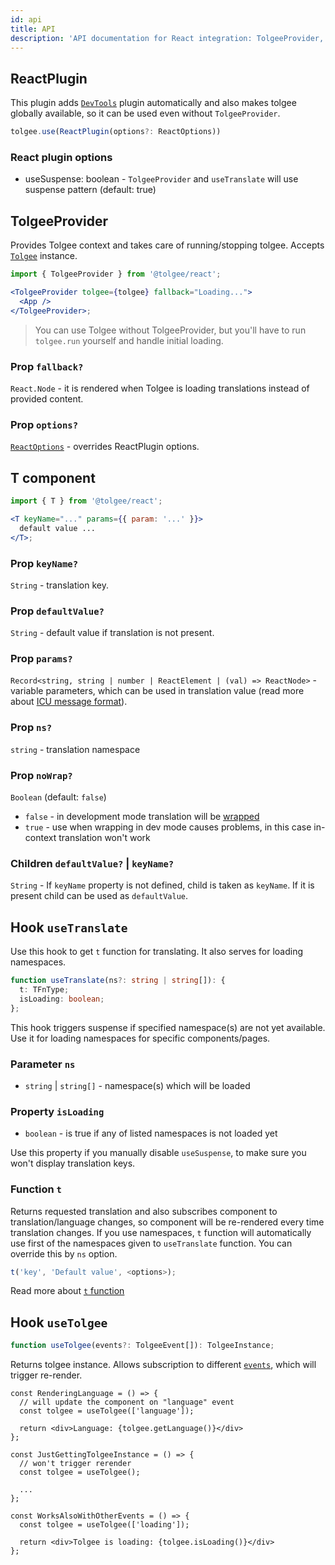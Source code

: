 ```yaml
---
id: api
title: API
description: 'API documentation for React integration: TolgeeProvider, T-component and different hooks ( useCurrentLanguage, useSetLanguage, useTranslate).'
---
```


## ReactPlugin

This plugin adds [`DevTools`](/docs/sdk/api/web_package/bundled-plugins#devtools) plugin automatically and also makes tolgee globally available, so it can be used even without `TolgeeProvider`.

```ts
tolgee.use(ReactPlugin(options?: ReactOptions))
```

### React plugin options

- useSuspense: boolean - `TolgeeProvider` and `useTranslate` will use suspense pattern (default: true)

## TolgeeProvider

Provides Tolgee context and takes care of running/stopping tolgee. Accepts [`Tolgee`](/docs/sdk/api/core_package/tolgee) instance.

```jsx
import { TolgeeProvider } from '@tolgee/react';

<TolgeeProvider tolgee={tolgee} fallback="Loading...">
  <App />
</TolgeeProvider>;
```

> You can use Tolgee without TolgeeProvider, but you'll have to run `tolgee.run` yourself and handle initial loading.

### Prop `fallback?`

`React.Node` - it is rendered when Tolgee is loading translations instead of provided content.

### Prop `options?`

[`ReactOptions`](#react-plugin-options) - overrides ReactPlugin options.

## T component

```jsx
import { T } from '@tolgee/react';

<T keyName="..." params={{ param: '...' }}>
  default value ...
</T>;
```

### Prop `keyName?`

`String` - translation key.

### Prop `defaultValue?`

`String` - default value if translation is not present.

### Prop `params?`

`Record<string, string | number | ReactElement | (val) => ReactNode>` - variable parameters, which can be used in translation value
(read more about [ICU message format](/docs/icu-message-format)).

### Prop `ns?`

`string` - translation namespace

### Prop `noWrap?`

`Boolean` (default: `false`)

- `false` - in development mode translation will be [wrapped](/docs/sdk/wrapping)
- `true` - use when wrapping in dev mode causes problems, in this case in-context translation won't work

### Children `defaultValue?` | `keyName?`

`String` - If `keyName` property is not defined, child is taken as `keyName`. If it is present child can be used as `defaultValue`.

## Hook `useTranslate`

Use this hook to get `t` function for translating. It also serves for loading namespaces.

```ts
function useTranslate(ns?: string | string[]): {
  t: TFnType;
  isLoading: boolean;
};
```

This hook triggers suspense if specified namespace(s) are not yet available. Use it for loading namespaces for specific components/pages.

### Parameter `ns`

- `string` | `string[]` - namespace(s) which will be loaded

### Property `isLoading`

- `boolean` - is true if any of listed namespaces is not loaded yet

Use this property if you manually disable `useSuspense`, to make sure you won't display translation keys.

### Function `t`

Returns requested translation and also subscribes component to translation/language changes, so component will be re-rendered every time translation changes. If you use namespaces, `t` function will automatically use first of the namespaces given to `useTranslate` function. You can override this by `ns` option.

```ts
t('key', 'Default value', <options>);
```

Read more about [`t` function](/docs/sdk/api/core_package/tolgee#t)

## Hook `useTolgee`

```ts
function useTolgee(events?: TolgeeEvent[]): TolgeeInstance;
```

Returns tolgee instance. Allows subscription to different [`events`](/docs/sdk/api/core_package/events), which will trigger re-render.

```tsx
const RenderingLanguage = () => {
  // will update the component on "language" event
  const tolgee = useTolgee(['language']);

  return <div>Language: {tolgee.getLanguage()}</div>
};

const JustGettingTolgeeInstance = () => {
  // won't trigger rerender
  const tolgee = useTolgee();

  ...
};

const WorksAlsoWithOtherEvents = () => {
  const tolgee = useTolgee(['loading']);

  return <div>Tolgee is loading: {tolgee.isLoading()}</div>
};
```
